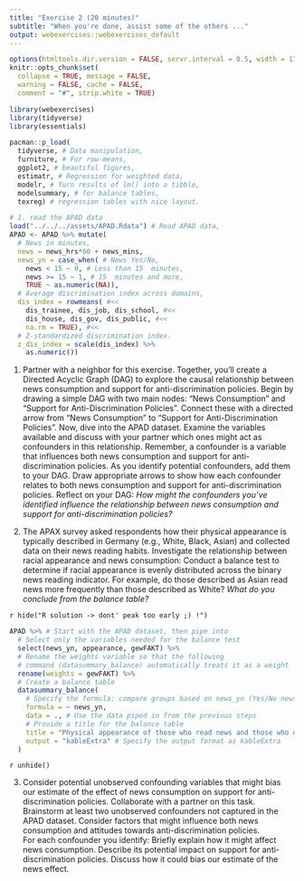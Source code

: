 ```yaml
---
title: "Exercise 2 (20 minutes)"
subtitle: "When you're done, assist some of the others ..."
output: webexercises::webexercises_default
---
```


```r
options(htmltools.dir.version = FALSE, servr.interval = 0.5, width = 115, digits = 2)
knitr::opts_chunk$set(
  collapse = TRUE, message = FALSE, 
  warning = FALSE, cache = FALSE,
  comment = "#", strip.white = TRUE)

library(webexercises)
library(tidyverse)
library(essentials)

pacman::p_load(
  tidyverse, # Data manipulation,
  furniture, # For row-means,
  ggplot2, # beautiful figures,
  estimatr, # Regression for weighted data,
  modelr, # Turn results of lm() into a tibble,
  modelsummary, # for balance tables,
  texreg) # regression tables with nice layout.

# 1. read the APAD data
load("../../../assets/APAD.Rdata") # Read APAD data,
APAD <- APAD %>% mutate(
  # News in minutes,
  news = news_hrs*60 + news_mins, 
  news_yn = case_when( # News Yes/No,
    news < 15 ~ 0, # Less than 15  minutes,
    news >= 15 ~ 1, # 15  minutes and more,
    TRUE ~ as.numeric(NA)),
  # Average discrimination index across domains,
  dis_index = rowmeans( #<<
    dis_trainee, dis_job, dis_school, #<<
    dis_house, dis_gov, dis_public, #<<
    na.rm = TRUE), #<<
  # Z-standardized discrimination index.
  z_dis_index = scale(dis_index) %>% 
    as.numeric())
```

1. Partner with a neighbor for this exercise. Together, you'll create a Directed Acyclic Graph (DAG) to explore the causal relationship between news consumption and support for anti-discrimination policies. Begin by drawing a simple DAG with two main nodes: "News Consumption" and "Support for Anti-Discrimination Policies". Connect these with a directed arrow from "News Consumption" to "Support for Anti-Discrimination Policies".
Now, dive into the APAD dataset. Examine the variables available and discuss with your partner which ones might act as confounders in this relationship. Remember, a confounder is a variable that influences both news consumption and support for anti-discrimination policies.
As you identify potential confounders, add them to your DAG. Draw appropriate arrows to show how each confounder relates to both news consumption and support for anti-discrimination policies. Reflect on your DAG: *How might the confounders you've identified influence the relationship between news consumption and support for anti-discrimination policies?*

2. The APAX survey asked respondents how their physical appearance is typically described in Germany (e.g., White, Black, Asian) and collected data on their news reading habits. Investigate the relationship between racial appearance and news consumption: Conduct a balance test to determine if racial appearance is evenly distributed across the binary news reading indicator. For example, do those described as Asian read news more frequently than those described as White? *What do you conclude from the balance table?*

`r hide("R solution -> dont' peak too early ;) !")`
```r
APAD %>% # Start with the APAD dataset, then pipe into
  # Select only the variables needed for the balance test
  select(news_yn, appearance, gewFAKT) %>%
  # Rename the weights variable so that the following
  # command (datasummary_balance) automatically treats it as a weight
  rename(weights = gewFAKT) %>%
  # Create a balance table
  datasummary_balance(
    # Specify the formula: compare groups based on news_yn (Yes/No news reading)
    formula = ~ news_yn,
    data = ., # Use the data piped in from the previous steps
    # Provide a title for the balance table
    title = "Physical appearance of those who read news and those who don't",
    output = "kableExtra" # Specify the output format as kableExtra
  )
```
`r unhide()`

3. Consider potential unobserved confounding variables that might bias our estimate of the effect of news consumption on support for anti-discrimination policies. Collaborate with a partner on this task. Brainstorm at least two unobserved confounders not captured in the APAD dataset. Consider factors that might influence both news consumption and attitudes towards anti-discrimination policies. <br>For each confounder you identify: Briefly explain how it might affect news consumption. Describe its potential impact on support for anti-discrimination policies. Discuss how it could bias our estimate of the news effect.
